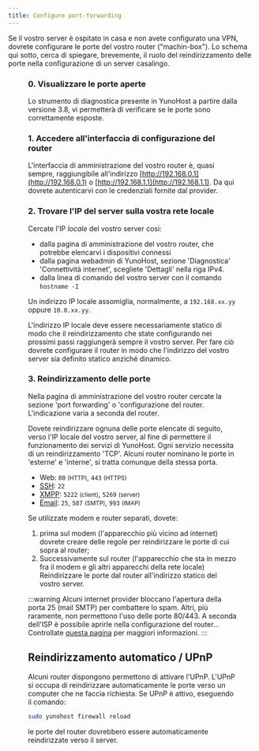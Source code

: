 ```yaml
---
title: Configure port-forwarding
---
```



Se il vostro server è ospitato in casa e non avete configurato una VPN, dovrete configurare le porte del vostro router ("machin-box"). Lo schema qui sotto, cerca di spiegare, brevemente, il ruolo del reindirizzamento delle porte nella configurazione di un server casalingo.

<Figure caption="Illustration of the importance of port-forwarding" src="/img/portForwarding_en.png" />

### 0. Visualizzare le porte aperte

Lo strumento di diagnostica presente in YunoHost a partire dalla versione 3.8, vi permetterà di verificare se
le porte sono correttamente esposte.

### 1. Accedere all'interfaccia di configurazione del router

L'interfaccia di amministrazione del vostro router è, quasi sempre, raggiungibile all'indirizzo [http://192.168.0.1](http://192.168.0.1) o [http://192.168.1.1](http://192.168.1.1). Da qui dovrete autenticarvi con le credenziali fornite dal provider.

### 2. Trovare l'IP del server sulla vostra rete locale

Cercate l'IP *locale* del vostro server così:

- dalla pagina di amministrazione del vostro router, che potrebbe elencarvi i dispositivi connessi
- dalla pagina webadmin di YunoHost, sezione 'Diagnostica' 'Connettività internet', scegliete 'Dettagli' nella riga IPv4.
- dalla linea di comando del vostro server con il comando `hostname -I`

Un indirizzo IP locale assomiglia, normalmente, a `192.168.xx.yy` oppure `10.0.xx.yy`.

L'indirizzo IP locale deve essere necessariamente statico di modo che il reindirizzamento che state configurando nei prossimi passi raggiungerà sempre il vostro server. Per fare ciò dovrete configurare il router in modo che l'indirizzo del vostro server sia definito statico anziché dinamico.

### 3. Reindirizzamento delle porte

Nella pagina di amministrazione del vostro router cercate la sezione 'port forwarding' o 'configurazione del router. L'indicazione varia a seconda del router.

Dovete reindirizzare ognuna delle porte elencate di seguito, verso l'IP locale del vostro server, al fine di permettere il funzionamento dei servizi di YunoHost. Ogni servizio necessita di un reindirizzamento 'TCP'. Alcuni router nominano le porte in 'esterne' e 'interne', si tratta comunque della stessa porta.

- Web: `80` <small>(HTTP)</small>, `443` <small>(HTTPS)</small>
- [SSH](/admin/command_line): `22`
- [XMPP](https://wikipedia.org/wiki/XMPP): `5222` <small>(client)</small>, `5269` <small>(server)</small>
- [Email](/admin/email): `25`, `587` <small>(SMTP)</small>, `993` <small>(IMAP)</small>

Se utilizzate modem e router separati, dovete:

1. prima sul modem (l'apparecchio più vicino ad internet) dovrete creare delle regole per reindirizzare le porte di cui sopra al router;
2. Successivamente sul router (l'apparecchio che sta in mezzo fra il modem e gli altri apparecchi della rete locale) Reindirizzare le porte dal router all'indirizzo statico del vostro server.

:::warning
<FAIcon icon="fa-exclamation-triangle"/> Alcuni internet provider bloccano l'apertura della porta 25 (mail SMTP) per combattere lo spam. Altri, più raramente, non permettono l'uso delle porte 80/443. A seconda dell'ISP è possibile aprirle nella configurazione del router... Controllate [questa pagina](/install/providers/isp/) per maggiori informazioni.
:::

## Reindirizzamento automatico / UPnP

Alcuni router dispongono permettono di attivare l'UPnP. L'UPnP si occupa di reindirizzare automaticamente le porte verso un computer che ne faccia richiesta. Se UPnP è attivo, eseguendo il comando:

```bash
sudo yunohost firewall reload
```

le porte del router dovrebbero essere automaticamente reindirizzate verso il server.
